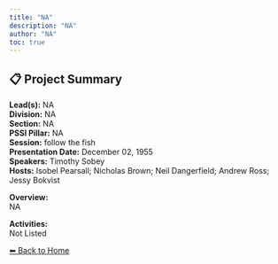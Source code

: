 ```yaml
---
title: "NA"
description: "NA"
author: "NA"
toc: true
---
```


## 📋 Project Summary

**Lead(s):** NA  
**Division:** NA  
**Section:** NA  
**PSSI Pillar:** NA  
**Session:** follow the fish  
**Presentation Date:** December 02, 1955  
**Speakers:** Timothy Sobey  
**Hosts:** Isobel Pearsall; Nicholas Brown; Neil Dangerfield; Andrew Ross; Jessy Bokvist  

**Overview:**  
NA   

**Activities:**  
Not Listed

[⬅ Back to Home](../index.qmd)
